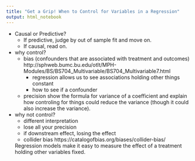 ```yaml
---
title: "Get a Grip! When to Control for Variables in a Regression"
output: html_notebook
---
```




- Causal or Predictive?
  - If predictive, judge by out of sample fit and move on.
  - If causal, read on.

- why control?
  - bias (confounders that are associated with treatment and outcomes)
  http://sphweb.bumc.bu.edu/otlt/MPH-Modules/BS/BS704_Multivariable/BS704_Multivariable7.html
    - regression allows us to see associations holding other things constant
    - how to see if a confounder
  
  - precision
    show the formula for variance of a coefficient and explain how controling for things could reduce the variance (though it could also increase the variance).

- why not control?
  - different interpretation 
  - lose all your precision
  - if downstream effect, losing the effect
  - collider bias https://catalogofbias.org/biases/collider-bias/
  
  
  Regression models make it easy to measure the effect of a treatment holding other variables fixed.